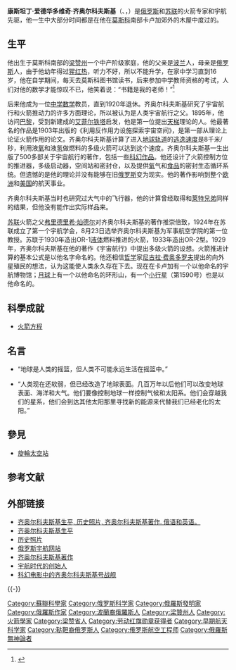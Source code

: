 {{多個問題|
{{copyedit|time=2018-11-27T18:50:28+00:00}}
{{Expand language|en}}
{{onesource|time=2019-01-03T04:06:32+00:00}}
}}
{{Infobox Biography
| subject_name = 康斯坦丁·齐奥尔科夫斯基
| image_name = Константин Циолковский.jpg
| image_size = 250px
| image_caption = 齐奥尔科夫斯基 ，1924年
| date_of_birth = 1857年9月17日
| place_of_birth = [[File:Flag_of_the_Russian_Empire_(black-yellow-white).svg|20px]] [[俄罗斯帝国|俄罗斯帝国]]伊札斯科耶（{{lang|ru|Ижевское}}）
| date_of_death = 1935年9月19日 (78岁)
| place_of_death = [[File:Flag_of_the_Soviet_Union.svg|20px]] [[苏联|苏联]][[卡盧加|卡盧加]]
| occupation = [[科学家|科学家]]
}}
'''康斯坦丁·爱德华多维奇·齐奥尔科夫斯基'''（{{lang-ru|'''Константин Эдуардович Циолковский'''}}、{{lang-pl|Konstanty Ciołkowski}}，{{bd|1857年|9月17日|1935年|9月19日|catIdx=Циолковский}}）是[[俄罗斯帝国|俄罗斯]]和[[苏联|苏联]]的火箭专家和宇航先驱，他一生中大部分时间都是在他在[[莫斯科|莫斯科]]南部卡卢加郊外的木屋中度过的。

== 生平 ==
他出生于莫斯科南部的[[梁赞州|梁赞州]]一个中产阶级家庭，他的父亲是[[波兰|波兰]]人，母亲是[[俄罗斯|俄罗斯]]人，由于他幼年得过[[猩红热|猩红热]]，听力不好，所以不能升学，在家中学习直到16岁，他在自学期间，每天去莫斯科图书馆读书，后来参加中学教师资格的考试，人们对他的数学才能惊叹不已，他笑着说：“书籍是我的老师！”<ref>{{cite book |language =zh-hans|author= |title=《齐奥尔科夫斯基讲的宇宙飞行的故事》|year= |publisher=云南教育出版社 |location=云南 |pages=1页-12页 |isbn= 9787541558313}}</ref>

后来他成为一位[[中学|中学]][[数学|数学]]教员，直到1920年退休。齐奥尔科夫斯基研究了宇宙航行和火箭推动力的许多方面理论，所以被认为是人类宇宙航行之父。1895年，他访问[[巴黎|巴黎]]，受到新建成的[[艾菲尔铁塔|艾菲尔铁塔]]启发，他是第一位提出[[太空电梯|天梯]]理论的人。他最著名的作品是1903年出版的《利用反作用力设施探索宇宙空间》，是第一部从理论上论证火箭作用的论文。齐奥尔科夫斯基计算了进入[[地球|地球]][[行星轨道|轨道]]的[[宇宙速度|逃逸速度]]是8千米/秒，利用液[[氧|氧]]和液[[氢|氢]]做燃料的多级火箭可以达到这个速度。齐奥尔科夫斯基一生出版了500多部关于宇宙航行的著作，包括一些[[科幻小说|科幻作品]]。他还设计了火箭控制方位的推进器，多级启动器，空间站和密封仓，以及提供[[氧|氧]]气和[[食品|食品]]的密封生态循环系统。但遗憾的是他的理论并没有能够在旧[[俄罗斯|俄罗斯]]变为现实。他的著作影响到整个[[欧洲|欧洲]]和[[美国|美国]]的航天事业。

齐奥尔科夫斯基当时也研究过大气中的飞行器，他的计算曾经取得和[[莱特兄弟|莱特兄弟]]同样的结果，但他没有能作出实际样品来。

[[苏联|苏联]]火箭之父[[弗里德里希·灿德尔|弗里德里希·灿德尔]]对齐奥尔科夫斯基的著作推崇倍致，1924年在苏联成立了第一个宇航学会，8月23日选举齐奥尔科夫斯基为军事航空学院的第一位教授。苏联于1930年造出OR-1[[液体|液体]]燃料推进的火箭，1933年造出OR-2型。1929年，齐奥尔科夫斯基在他的著作《宇宙航行》中提出多级火箭的设想。火箭推进计算的基本公式是以他名字命名的。他还相信[[哲学|哲学]]家[[尼古拉·费奥多罗夫|尼古拉·费奥多罗夫]]提出的向外星殖民的想法，认为这能使人类永久存在下去。现在在卡卢加有一个以他命名的宇航博物馆；[[月球|月球]]上有一个以他命名的环形山，有一个[[小行星|小行星]]（第1590号）也是以他命名的。

== 科學成就 ==
*[[火箭方程|火箭方程]]

== 名言 ==
* “地球是人类的摇篮，但人类不可能永远生活在摇篮中。”

* “人类现在还软弱，但已经改造了地球表面。几百万年以后他们可以改变地球表面、海洋和大气。他们要像控制地球一样控制气候和太阳系。他们会穿越我们的星系，他们会到达其他太阳那里寻找新的能源来代替我们已经老化的太阳。”

==參見==
*[[旋輪太空站|旋輪太空站]]

==参考文献==
{{Reflist}}

==外部链接==
{{commons|Константин Эдуардович Циолковский|Konstantin Tsiolkovsky}}
{{Wikisource|Author:Konstantin Eduardovich Tsiolkovsky|Konstantin Eduardovich Tsiolkovsky}}
{{wikiquote|Konstantin Eduardovich Tsiolkovsky}}
* [https://www.tsiolkovsky.org/en/about-project/ 齐奥尔科夫斯基生平, 历史照片, 齐奥尔科夫斯基著作. 俄语和英语。] {{Wayback|url=https://www.tsiolkovsky.org/en/about-project/ |date=20210610204303 }} 
* [https://web.archive.org/web/20120615044125/http://www.informatics.org/museum/tsiol.html 齐奥尔科夫斯基生平] 
* [http://phillumeny.onego.ru/labels/russian/space/page2/page2.html 历史照片] {{Wayback|url=http://phillumeny.onego.ru/labels/russian/space/page2/page2.html |date=20210512132301 }}
* [http://www.russianspaceweb.com/tsiolkovsky.html 俄罗斯宇航网站] {{Wayback|url=http://www.russianspaceweb.com/tsiolkovsky.html |date=20040416171813 }} 
* [https://web.archive.org/web/20050206063007/http://spaext.com/info/tsiolkovsky/index.html 齐奥尔科夫斯基著作] 
* [https://web.archive.org/web/20060209011023/http://www.astronautix.com/articles/theceage.htm 宇航时代的创始人]
* [https://web.archive.org/web/20060925060233/http://memory-alpha.org/en/wiki/SS_Tsiolkovsky 科幻电影中的齐奥尔科夫斯基号战舰]

{{-}}
{{Authority control}}
{{DEFAULTSORT:Tsiolkovsky}}

[[Category:蘇聯科學家|Category:蘇聯科學家]]
[[Category:俄罗斯科学家|Category:俄罗斯科学家]]
[[Category:俄羅斯發明家|Category:俄羅斯發明家]]
[[Category:俄羅斯作家|Category:俄羅斯作家]]
[[Category:波蘭裔俄羅斯人|Category:波蘭裔俄羅斯人]]
[[Category:梁贊州人|Category:梁贊州人]]
[[Category:火箭學家|Category:火箭學家]]
[[Category:梁赞省人|Category:梁赞省人]]
[[Category:劳动红旗勋章获得者|Category:劳动红旗勋章获得者]]
[[Category:早期航天科学家|Category:早期航天科学家]]
[[Category:鞑靼裔俄罗斯人|Category:鞑靼裔俄罗斯人]]
[[Category:俄罗斯航空工程师|Category:俄罗斯航空工程师]]
[[Category:俄羅斯無神論者|Category:俄羅斯無神論者]]